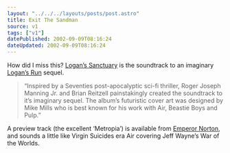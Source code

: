```yaml
---
layout: "../../../layouts/posts/post.astro"
title: Exit The Sandman
source: v1
tags: ["v1"]
datePublished: 2002-09-09T08:16:24
dateUpdated: 2002-09-09T08:16:24
---
```


How did I miss this? [Logan&#8217;s Sanctuary][1] is the soundtrack to an imaginary [Logan&#8217;s Run][2] sequel.

> &#8220;Inspired by a Seventies post-apocalyptic sci-fi thriller, Roger Joseph Manning Jr. and Brian Reitzell painstakingly created the soundtrack to it&#8217;s imaginary sequel. The album&#8217;s futuristic cover art was designed by Mike Mills who is best known for his work with Air, Beastie Boys and Pulp.&#8221;

A preview track (the excellent &#8216;Metropia&#8217;) is available from [Emperor Norton][3], and sounds a little like Virgin Suicides era Air covering Jeff Wayne&#8217;s War of the Worlds.

[1]: http://www.amazon.co.uk/exec/obidos/ASIN/B00004TCO4/ohsky "Amazon.co.uk: Logan's Sanctuary"
[2]: http://uk.imdb.com/Title?0074812 "IMDb: Logan's Run"
[3]: http://www.emperornorton.com/mod/artistpage.php3?artist=logans_sanctuary "Emperor Norton Records: Logan's Sanctuary"
